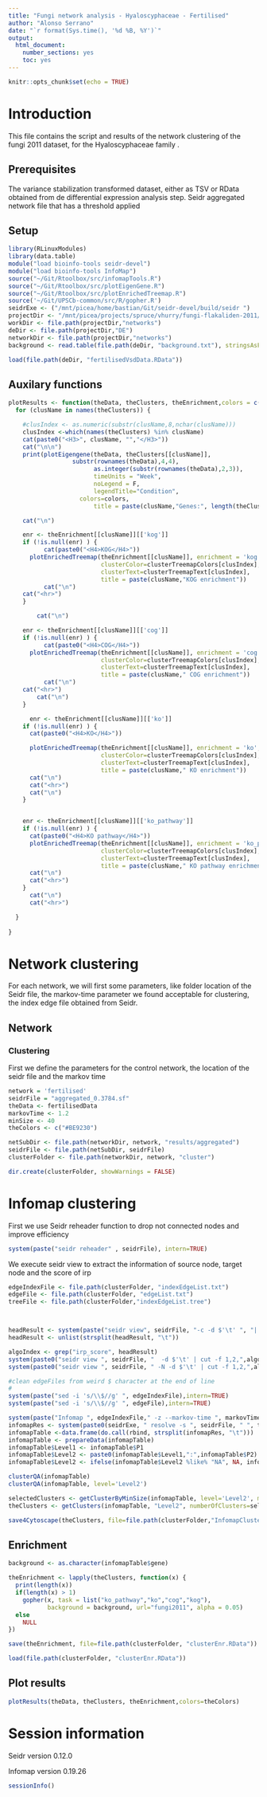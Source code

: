 ```yaml
---
title: "Fungi network analysis - Hyaloscyphaceae - Fertilised"
author: "Alonso Serrano"
date: "`r format(Sys.time(), '%d %B, %Y')`"
output: 
  html_document: 
    number_sections: yes
    toc: yes
---
```



```r
knitr::opts_chunk$set(echo = TRUE)
```
# Introduction
This file contains the script and results of the network clustering of the fungi 2011 dataset, for the Hyaloscyphaceae family . 

## Prerequisites
The variance stabilization transformed dataset, either as TSV or RData obtained from de differential expression analysis step.
Seidr aggregated network file that has a threshold applied


## Setup

```r
library(RLinuxModules)
library(data.table)
module("load bioinfo-tools seidr-devel")
module("load bioinfo-tools InfoMap")
source("~/Git/Rtoolbox/src/infomapTools.R")
source("~/Git/Rtoolbox/src/plotEigenGene.R")
source("~/Git/Rtoolbox/src/plotEnrichedTreemap.R")
source('~/Git/UPSCb-common/src/R/gopher.R')
seidrExe <- ("/mnt/picea/home/bastian/Git/seidr-devel/build/seidr ")
projectDir <- "/mnt/picea/projects/spruce/vhurry/fungi-flakaliden-2011/Hyaloscyphaceae"
workDir <- file.path(projectDir,"networks")
deDir <- file.path(projectDir,"DE")
networkDir <- file.path(projectDir,"networks")
background <- read.table(file.path(deDir, "background.txt"), stringsAsFactors = F, header=F)[[1]]

load(file.path(deDir, "fertilisedVsdData.RData"))

```
## Auxilary functions
```r
plotResults <- function(theData, theClusters, theEnrichment,colors = c("#009444", "#BE9230")) {
  for (clusName in names(theClusters)) {

    #clusIndex <- as.numeric(substr(clusName,8,nchar(clusName)))
    clusIndex <-which(names(theClusters) %in% clusName)
    cat(paste0("<H3>", clusName, "","</H3>"))
    cat("\n\n")
    print(plotEigengene(theData, theClusters[[clusName]],                      
                  substr(rownames(theData),4,4), 
                        as.integer(substr(rownames(theData),2,3)), 
                        timeUnits = "Week",
                        noLegend = F,
                        legendTitle="Condition",
                    colors=colors,
                        title = paste(clusName,"Genes:", length(theClusters[[clusName]]) )))

    cat("\n")

    enr <- theEnrichment[[clusName]][['kog']]
    if (!is.null(enr) ) {
          cat(paste0("<H4>KOG</H4>"))
      plotEnrichedTreemap(theEnrichment[[clusName]], enrichment = 'kog', namespace = 'BP',
                          clusterColor=clusterTreemapColors[clusIndex],
                          clusterText=clusterTreemapText[clusIndex], 
                          title = paste(clusName,"KOG enrichment"))
          cat("\n")
    cat("<hr>")
    }

        cat("\n")

    enr <- theEnrichment[[clusName]][['cog']]
    if (!is.null(enr) ) {
          cat(paste0("<H4>COG</H4>"))
      plotEnrichedTreemap(theEnrichment[[clusName]], enrichment = 'cog', namespace = 'BP',
                          clusterColor=clusterTreemapColors[clusIndex],
                          clusterText=clusterTreemapText[clusIndex], 
                          title = paste(clusName," COG enrichment"))
          cat("\n")
    cat("<hr>")
        cat("\n")
    }

      enr <- theEnrichment[[clusName]][['ko']]
    if (!is.null(enr) ) {
      cat(paste0("<H4>KO</H4>"))

      plotEnrichedTreemap(theEnrichment[[clusName]], enrichment = 'ko', namespace = 'BP',
                          clusterColor=clusterTreemapColors[clusIndex],
                          clusterText=clusterTreemapText[clusIndex], 
                          title = paste(clusName," KO enrichment"))
      cat("\n")
      cat("<hr>")
      cat("\n")
    }


    enr <- theEnrichment[[clusName]][['ko_pathway']]
    if (!is.null(enr) ) {
      cat(paste0("<H4>KO pathway</H4>"))
      plotEnrichedTreemap(theEnrichment[[clusName]], enrichment = 'ko_pathway', namespace = 'BP',
                          clusterColor=clusterTreemapColors[clusIndex],
                          clusterText=clusterTreemapText[clusIndex], 
                          title = paste(clusName," KO pathway enrichment"))
      cat("\n")
      cat("<hr>")
    }
      cat("\n")
      cat("<hr>")

  }
  
}
```


# Network clustering
For each network, we will first some parameters, like folder location of the Seidr file, the markov-time parameter we found acceptable for clustering, the index edge file obtained from Seidr.

## Network
### Clustering
First we define the parameters for the control network, the location of the seidr file and the markov time
```r
network = 'fertilised'
seidrFile = "aggregated_0.3784.sf"
theData <- fertilisedData
markovTime <- 1.2
minSize <- 40
theColors <- c("#BE9230")

netSubDir <- file.path(networkDir, network, "results/aggregated")
seidrFile <- file.path(netSubDir, seidrFile)
clusterFolder <- file.path(networkDir, network, "cluster")

dir.create(clusterFolder, showWarnings = FALSE)
```
# Infomap clustering
First we use Seidr reheader function to drop not connected nodes and improve efficiency
```r
system(paste("seidr reheader" , seidrFile), intern=TRUE)

```
We execute seidr view to extract the information of source node, target node and the score of irp
```r
edgeIndexFile <- file.path(clusterFolder, "indexEdgeList.txt")
edgeFile <- file.path(clusterFolder, "edgeList.txt")
treeFile <- file.path(clusterFolder,"indexEdgeList.tree")



headResult <- system(paste("seidr view", seidrFile, "-c -d $'\t' ", "| head -n 1"), intern=TRUE)
headResult <- unlist(strsplit(headResult, "\t"))

algoIndex <- grep("irp_score", headResult)
system(paste0("seidr view ", seidrFile, "  -d $'\t' | cut -f 1,2,",algoIndex, " > ",edgeFile), intern=TRUE)
system(paste0("seidr view ", seidrFile, " -N -d $'\t' | cut -f 1,2,",algoIndex," >",edgeIndexFile), intern=TRUE)

#clean edgeFiles from weird $ character at the end of line
#
system(paste("sed -i 's/\\$//g' ", edgeIndexFile),intern=TRUE) 
system(paste("sed -i 's/\\$//g' ", edgeFile),intern=TRUE) 
```

```r
system(paste("Infomap ", edgeIndexFile," -z --markov-time ", markovTime," ", clusterFolder))
infomapRes <- system(paste0(seidrExe, " resolve -s ", seidrFile, " ", treeFile), intern=TRUE)
infomapTable <-data.frame(do.call(rbind, strsplit(infomapRes, "\t")))
infomapTable <- prepareData(infomapTable)
infomapTable$Level1 <- infomapTable$P1
infomapTable$Level2 <- paste0(infomapTable$Level1,":",infomapTable$P2)
infomapTable$Level2 <- ifelse(infomapTable$Level2 %like% "NA", NA, infomapTable$Level2)  

clusterQA(infomapTable)
clusterQA(infomapTable, level='Level2')

```


```r

selectedClusters <- getClusterByMinSize(infomapTable, level='Level2', min=minSize)
theClusters <- getClusters(infomapTable, "Level2", numberOfClusters=selectedClusters)

```

```r
save4Cytoscape(theClusters, file=file.path(clusterFolder,"InfomapClusters.tsv"))
```

## Enrichment
```r
background <- as.character(infomapTable$gene)

theEnrichment <- lapply(theClusters, function(x) {
  print(length(x))
  if(length(x) > 1)
    gopher(x, task = list("ko_pathway","ko","cog","kog"), 
           background = background, url="fungi2011", alpha = 0.05)
  else
    NULL
})

```

```r
save(theEnrichment, file=file.path(clusterFolder, "clusterEnr.RData"))
```

```r
load(file.path(clusterFolder, "clusterEnr.RData"))
```

## Plot results
```r
plotResults(theData, theClusters, theEnrichment,colors=theColors)

```


# Session information
Seidr version 0.12.0

Infomap version 0.19.26


```r
sessionInfo()
```
